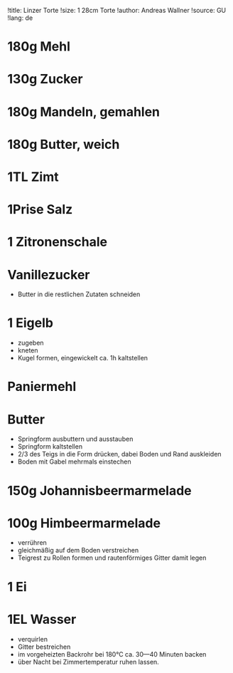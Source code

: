 !title: Linzer Torte
!size: 1 28cm Torte
!author: Andreas Wallner
!source: GU
!lang: de

# 180g Mehl
# 130g Zucker
# 180g Mandeln, gemahlen
# 180g Butter, weich
# 1TL Zimt
# 1Prise Salz
# 1 Zitronenschale
# Vanillezucker
* Butter in die restlichen Zutaten schneiden

# 1 Eigelb
* zugeben
* kneten
* Kugel formen, eingewickelt ca. 1h kaltstellen

# Paniermehl
# Butter
* Springform ausbuttern und ausstauben
* Springform kaltstellen
* 2/3 des Teigs in die Form drücken, dabei Boden und Rand auskleiden
* Boden mit Gabel mehrmals einstechen

# 150g Johannisbeermarmelade
# 100g Himbeermarmelade
* verrühren
* gleichmäßig auf dem Boden verstreichen
* Teigrest zu Rollen formen und rautenförmiges Gitter damit legen

# 1 Ei
# 1EL Wasser
* verquirlen
* Gitter bestreichen
* im vorgeheizten Backrohr bei 180°C ca. 30—40 Minuten backen
* über Nacht bei Zimmertemperatur ruhen lassen.